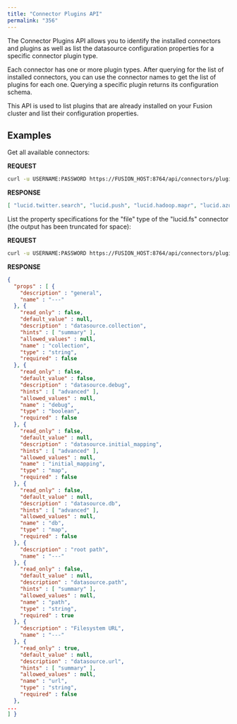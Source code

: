 ```yaml
---
title: "Connector Plugins API"
permalink: "356"
---
```


The Connector Plugins API allows you to identify the installed connectors and plugins as well as list the datasource configuration properties for a specific connector plugin type.

Each connector has one or more plugin types. After querying for the list of installed connectors, you can use the connector names to get the list of plugins for each one. Querying a specific plugin returns its configuration schema.

This API is used to list plugins that are already installed on your Fusion cluster and list their configuration properties.

## Examples

Get all available connectors:

**REQUEST**

```bash
curl -u USERNAME:PASSWORD https://FUSION_HOST:8764/api/connectors/plugins
```

**RESPONSE**

```json
[ "lucid.twitter.search", "lucid.push", "lucid.hadoop.mapr", "lucid.azure.table", "lucid.anda", "lucid.hadoop.cloudera", "lucid.azure.blob", "lucid.hortonworks", "lucid.mongodb", "lucid.hadoop", "lucid.hadoop.apache2", "lucid.fs", "lucid.hadoop.apache1", "lucid.jdbc", "lucid.hadoop.intel", "lucid.twitter.stream", "lucid.solrxml" ]
```

List the property specifications for the "file" type of the "lucid.fs" connector (the output has been truncated for space):

**REQUEST**

```bash
curl -u USERNAME:PASSWORD https://FUSION_HOST:8764/api/connectors/plugins/lucid.fs/types/file
```

**RESPONSE**

```json
{
  "props" : [ {
    "description" : "general",
    "name" : "---"
  }, {
    "read_only" : false,
    "default_value" : null,
    "description" : "datasource.collection",
    "hints" : [ "summary" ],
    "allowed_values" : null,
    "name" : "collection",
    "type" : "string",
    "required" : false
  }, {
    "read_only" : false,
    "default_value" : false,
    "description" : "datasource.debug",
    "hints" : [ "advanced" ],
    "allowed_values" : null,
    "name" : "debug",
    "type" : "boolean",
    "required" : false
  }, {
    "read_only" : false,
    "default_value" : null,
    "description" : "datasource.initial_mapping",
    "hints" : [ "advanced" ],
    "allowed_values" : null,
    "name" : "initial_mapping",
    "type" : "map",
    "required" : false
  }, {
    "read_only" : false,
    "default_value" : null,
    "description" : "datasource.db",
    "hints" : [ "advanced" ],
    "allowed_values" : null,
    "name" : "db",
    "type" : "map",
    "required" : false
  }, {
    "description" : "root path",
    "name" : "---"
  }, {
    "read_only" : false,
    "default_value" : null,
    "description" : "datasource.path",
    "hints" : [ "summary" ],
    "allowed_values" : null,
    "name" : "path",
    "type" : "string",
    "required" : true
  }, {
    "description" : "Filesystem URL",
    "name" : "---"
  }, {
    "read_only" : true,
    "default_value" : null,
    "description" : "datasource.url",
    "hints" : [ "summary" ],
    "allowed_values" : null,
    "name" : "url",
    "type" : "string",
    "required" : false
  },
...
] }
```
